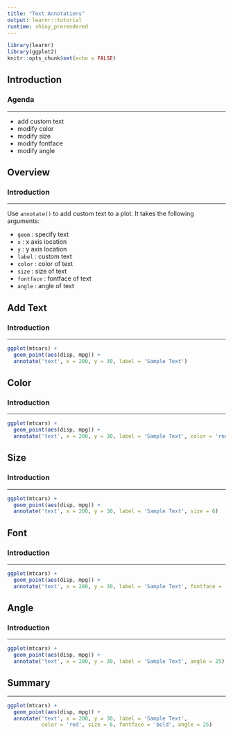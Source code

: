 ```yaml
---
title: "Text Annotations"
output: learnr::tutorial
runtime: shiny_prerendered
---
```


```r
library(learnr)
library(ggplot2)
knitr::opts_chunk$set(echo = FALSE)
```

## Introduction

### Agenda

<hr>

- add custom text 
- modify color
- modify size
- modify fontface
- modify angle

## Overview

### Introduction

<hr>

Use `annotate()` to add custom text to a plot. It takes the following arguments:

- `geom`     : specify text
- `x`        : x axis location
- `y`        : y axis location
- `label`    : custom text 
- `color`    : color of text
- `size`     : size of text
- `fontface` : fontface of text
- `angle`    : angle of text

## Add Text

### Introduction

<hr>

```r
ggplot(mtcars) +
  geom_point(aes(disp, mpg)) +
  annotate('text', x = 200, y = 30, label = 'Sample Text')
```

## Color

### Introduction

<hr>

```r
ggplot(mtcars) +
  geom_point(aes(disp, mpg)) +
  annotate('text', x = 200, y = 30, label = 'Sample Text', color = 'red')
```

## Size

### Introduction

<hr>

```r
ggplot(mtcars) +
  geom_point(aes(disp, mpg)) +
  annotate('text', x = 200, y = 30, label = 'Sample Text', size = 6)
```

## Font

### Introduction

<hr>

```r
ggplot(mtcars) +
  geom_point(aes(disp, mpg)) +
  annotate('text', x = 200, y = 30, label = 'Sample Text', fontface = 'bold')
```

## Angle

### Introduction

<hr>

```r
ggplot(mtcars) +
  geom_point(aes(disp, mpg)) +
  annotate('text', x = 200, y = 30, label = 'Sample Text', angle = 25)
```

## Summary

<hr>

```r
ggplot(mtcars) +
  geom_point(aes(disp, mpg)) +
  annotate('text', x = 200, y = 30, label = 'Sample Text',
           color = 'red', size = 6, fontface = 'bold', angle = 25)
```